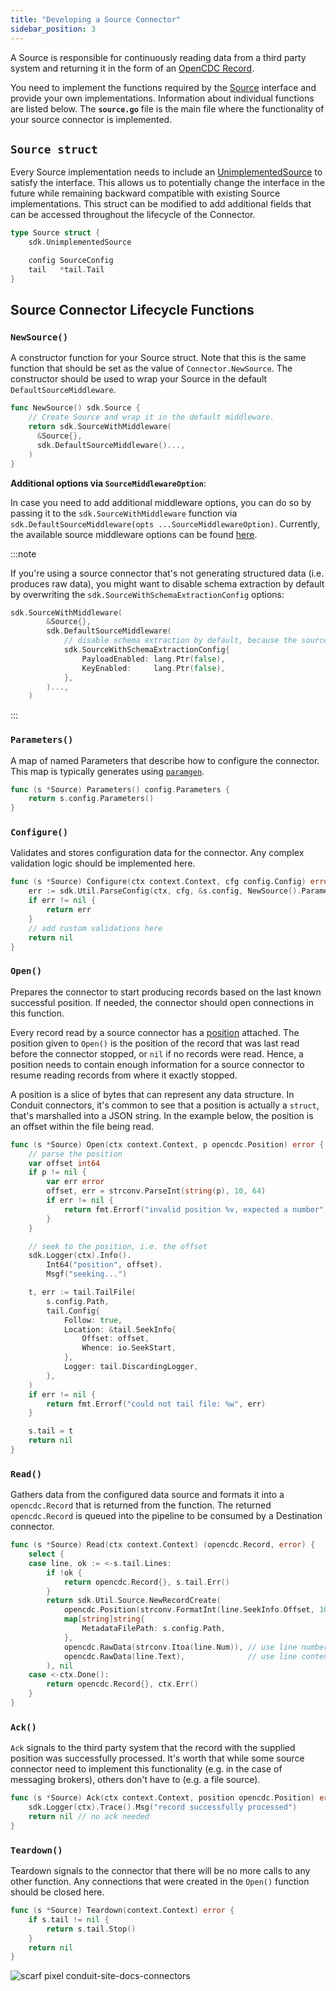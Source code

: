 ```yaml
---
title: "Developing a Source Connector"
sidebar_position: 3
---
```


A Source is responsible for continuously reading data from a third party system and returning it in the form of an [OpenCDC Record](https://pkg.go.dev/github.com/conduitio/conduit-commons/opencdc#Record).

You need to implement the functions required by the [Source](https://pkg.go.dev/github.com/conduitio/conduit-connector-sdk#Source) interface and provide your own implementations. Information about individual functions are listed below. The **`source.go`** file is the main file where the functionality of your source connector is implemented.

## `Source struct`

Every Source implementation needs to include an [UnimplementedSource](https://pkg.go.dev/github.com/conduitio/conduit-connector-sdk#UnimplementedSource) to satisfy the interface. This allows us to potentially change the interface in the future while remaining backward compatible with existing Source implementations. This struct can be modified to add additional fields that can be accessed throughout the lifecycle of the Connector.

```go
type Source struct {
	sdk.UnimplementedSource

	config SourceConfig
	tail   *tail.Tail
}
```

## Source Connector Lifecycle Functions

### `NewSource()`

A constructor function for your Source struct. Note that this is the same function that should be set as the value of `Connector.NewSource`. The constructor should be used to wrap your Source in the default `DefaultSourceMiddleware`.

```go
func NewSource() sdk.Source {
    // Create Source and wrap it in the default middleware.
    return sdk.SourceWithMiddleware(
      &Source{}, 
      sdk.DefaultSourceMiddleware()...,
    )
}
```

**Additional options via `SourceMiddlewareOption`**:

In case you need to add additional middleware options, you can do so by passing it to the `sdk.SourceWithMiddleware` function via `sdk.DefaultSourceMiddleware(opts ...SourceMiddlewareOption)`. Currently, the available source middleware options can be found [here](https://github.com/ConduitIO/conduit-connector-sdk/blob/1cbe778fabc8f903e075872560e6a91049d2e978/source_middleware.go#L42-L46).

:::note

If you're using a source connector that's not generating structured data (i.e. produces raw data), you might want to disable schema extraction by default by overwriting the `sdk.SourceWithSchemaExtractionConfig` options:

```go
sdk.SourceWithMiddleware(
		&Source{},
		sdk.DefaultSourceMiddleware(
			// disable schema extraction by default, because the source produces raw data
			sdk.SourceWithSchemaExtractionConfig{
				PayloadEnabled: lang.Ptr(false),
				KeyEnabled:     lang.Ptr(false),
			},
		)...,
	)
```
:::

### `Parameters()`

A map of named Parameters that describe how to configure the connector. This map is typically generates using [ `paramgen`](https://github.com/ConduitIO/conduit-commons/tree/main/paramgen).

```go
func (s *Source) Parameters() config.Parameters {
	return s.config.Parameters()
}
```

### `Configure()` 

Validates and stores configuration data for the connector. Any complex validation logic should be implemented here.

```go
func (s *Source) Configure(ctx context.Context, cfg config.Config) error {
    err := sdk.Util.ParseConfig(ctx, cfg, &s.config, NewSource().Parameters())
    if err != nil {
        return err
    }
    // add custom validations here
    return nil
}
```

### `Open()`

Prepares the connector to start producing records based on the last known successful position. If needed, the connector should open connections in this function.

Every record read by a source connector has
a [position](https://conduit.io/docs/features/opencdc-record#fields) attached.
The position given to `Open()` is the position of the record that was last read
before the connector stopped, or `nil` if no records were read. Hence, a
position needs to contain enough information for a source connector to resume
reading records from where it exactly stopped.

A position is a slice of bytes that can represent any data structure. In Conduit
connectors, it's common to see that a position is actually a `struct`, that's
marshalled into a JSON string. In the example below, the position is an offset
within the file being read.

```go
func (s *Source) Open(ctx context.Context, p opencdc.Position) error {
	// parse the position
	var offset int64
	if p != nil {
		var err error
		offset, err = strconv.ParseInt(string(p), 10, 64)
		if err != nil {
			return fmt.Errorf("invalid position %v, expected a number", p)
		}
	}

	// seek to the position, i.e. the offset
	sdk.Logger(ctx).Info().
		Int64("position", offset).
		Msgf("seeking...")

	t, err := tail.TailFile(
		s.config.Path,
		tail.Config{
			Follow: true,
			Location: &tail.SeekInfo{
				Offset: offset,
				Whence: io.SeekStart,
			},
			Logger: tail.DiscardingLogger,
		},
	)
	if err != nil {
		return fmt.Errorf("could not tail file: %w", err)
	}

	s.tail = t
	return nil
}
```

### `Read()`

Gathers data from the configured data source and formats it into a `opencdc.Record` that is returned from the function. The returned `opencdc.Record` is queued into the pipeline to be consumed by a Destination connector.

```go
func (s *Source) Read(ctx context.Context) (opencdc.Record, error) {
	select {
	case line, ok := <-s.tail.Lines:
		if !ok {
			return opencdc.Record{}, s.tail.Err()
		}
		return sdk.Util.Source.NewRecordCreate(
			opencdc.Position(strconv.FormatInt(line.SeekInfo.Offset, 10)),
			map[string]string{
				MetadataFilePath: s.config.Path,
			},
			opencdc.RawData(strconv.Itoa(line.Num)), // use line number as key
			opencdc.RawData(line.Text),              // use line content as payload
		), nil
	case <-ctx.Done():
		return opencdc.Record{}, ctx.Err()
	}
}
```

### `Ack()`

`Ack` signals to the third party system that the record with the supplied position was successfully processed. It's worth that while some source connector need to implement this functionality (e.g. in the case of messaging brokers), others don't have to (e.g. a file source).

```go
func (s *Source) Ack(ctx context.Context, position opencdc.Position) error {
	sdk.Logger(ctx).Trace().Msg("record successfully processed")
	return nil // no ack needed
}
```

### `Teardown()`

Teardown signals to the connector that there will be no more calls to any other function. Any connections that were created in the `Open()` function should be closed here.

```go
func (s *Source) Teardown(context.Context) error {
	if s.tail != nil {
		return s.tail.Stop()
	}
	return nil
}
```

![scarf pixel conduit-site-docs-connectors](https://static.scarf.sh/a.png?x-pxid=2fa824d7-fd94-4cf9-a5c8-ea63c9860213)
